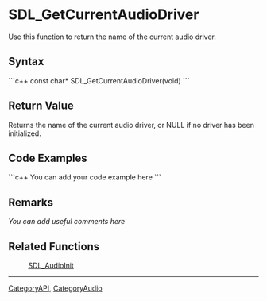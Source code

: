 <!-- pragma section-numbers off -->
<!-- pragma disable-camelcase -->

= SDL_GetCurrentAudioDriver =
Use this function to return the name of the current audio driver.


== Syntax ==
```c++
const char* SDL_GetCurrentAudioDriver(void)
```

== Return Value ==
Returns the name of the current audio driver, or NULL if no driver has been initialized.

== Code Examples ==
```c++
You can add your code example here
```

== Remarks ==
''You can add useful comments here''

== Related Functions ==
:[[SDL_AudioInit]]

----
[[CategoryAPI]], [[CategoryAudio]]
